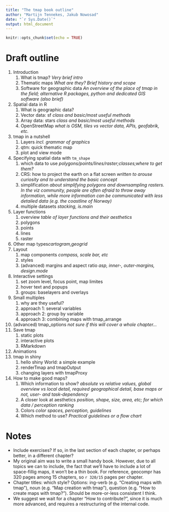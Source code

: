```yaml
---
title: "The tmap book outline"
author: "Martijn Tennekes, Jakub Nowosad"
date: "`r Sys.Date()`"
output: html_document
---
```

  
```r
knitr::opts_chunk$set(echo = TRUE)
```

# Draft outline

1. Introduction
    1. What is tmap? *Very brief intro*
    2. Thematic maps *What are they? Brief history and scope*
    3. Software for geographic data *An overview of the place of tmap in the field; alternative R packages, python and dedicated GIS software (also brief)*
2. Spatial data in R
    1. What is geographic data?
    2. Vector data: sf *class and basic/most useful methods*
    3. Array data: stars *class and basic/most useful methods*
    4. OpenStreetMap *what is OSM, tiles vs vector data, APIs, geofabrik, etc.*
3. tmap in a nutshell
    1. Layers *incl. grammar of graphics*
    2. qtm: quick thematic map
    3. plot and view mode
4. Specifying spatial data with `tm_shape`
    1. which data to use *polygons/points/lines/raster;classes;where to get them?*
    2. CRS: how to project the earth on a flat screen *written to arouse curiosity and to understand the basic concept*
    3. simplification *about simplifying polygons and downsampling rasters. In the viz community, people are often afraid to throw away information, while more information can be communicated with less detailed data (e.g. the coastline of Norway)*
    4. multiple datasets *stacking, is.main*
5. Layer functions
    1. overview *table of layer functions and their aesthetics*
    2. polygons
    3. points
    4. lines
    5. raster
6. Other map types*cartogram,geogrid*
7. Layout
    1. map components *compass, scale bar, etc*
    2. styles
    3. (advanced) margins and aspect ratio *asp, inner-, outer-margins, design.mode*
8. Interactive settings
    1. set zoom level, focus point, map limites
    2. hover text and popups
    3. groups: baselayers and overlays
9. Small multiples
    1. why are they useful?
    2. approach 1: several variables
    3. approach 2: group by variable
    4. approach 3: combining maps with tmap_arrange
10. (advanced) tmap_options *not sure if this will cover a whole chapter...*
11. Save tmap
    1. static plots
    2. interactive plots
    3. RMarkdown
12. Animations
13. tmap in shiny
    1. hello shiny World: a simple example
    2. renderTmap and tmapOutput
    3. changing layers with tmapProxy
14. How to make good maps?
    1. Which information to show? *absolute vs relative values, global overview vs local detail, required geographical detail, base maps or not, user- and task-dependency*
    2. A closer look at aesthetics *position, shape, size, area, etc; for which data / perception ranking*
    3. Colors *color spaces, perception, guidelines*
    4. Which method to use? *Practical guidelines or a flow chart* 
    
    
# Notes

* Include exercises? If so, in the last section of each chapter, or perhaps better, in a different chapter?
* My original aim was to write a small handy book. However, due to all topics we can to include, the fact that we'll have to include a lot of space-fillig maps, it won't be a thin book.
For reference, geocompr has 320 pages among 15 chapters, so `r 320/15` pages per chapter.
* Chapter titles: which style? Options: ing-verb (e.g. "Creating maps with tmap"), noun (e.g. "Map creation with tmap"), question (e.g. "How to create maps with tmap?"). Should be more-or-less consistent I think.
* We suggest we wait for a chapter "How to contribute?", since it is much more advanced, and requires a restructuring of the internal code.

